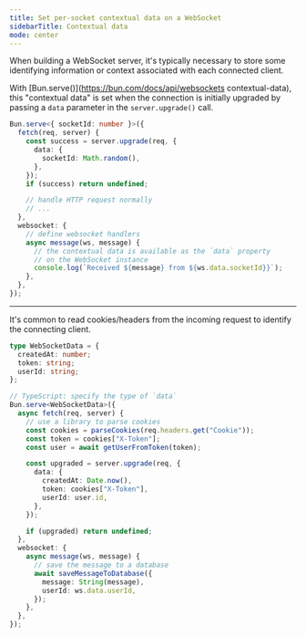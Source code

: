 ---
title: Set per-socket contextual data on a WebSocket
sidebarTitle: Contextual data
mode: center
---

When building a WebSocket server, it's typically necessary to store some identifying information or context associated with each connected client.

With [Bun.serve()](https://bun.com/docs/api/websockets contextual-data), this "contextual data" is set when the connection is initially upgraded by passing a `data` parameter in the `server.upgrade()` call.

```ts server.ts icon="/icons/typescript.svg"
Bun.serve<{ socketId: number }>({
  fetch(req, server) {
    const success = server.upgrade(req, {
      data: {
        socketId: Math.random(),
      },
    });
    if (success) return undefined;

    // handle HTTP request normally
    // ...
  },
  websocket: {
    // define websocket handlers
    async message(ws, message) {
      // the contextual data is available as the `data` property
      // on the WebSocket instance
      console.log(`Received ${message} from ${ws.data.socketId}}`);
    },
  },
});
```

---

It's common to read cookies/headers from the incoming request to identify the connecting client.

```ts server.ts icon="/icons/typescript.svg"
type WebSocketData = {
  createdAt: number;
  token: string;
  userId: string;
};

// TypeScript: specify the type of `data`
Bun.serve<WebSocketData>({
  async fetch(req, server) {
    // use a library to parse cookies
    const cookies = parseCookies(req.headers.get("Cookie"));
    const token = cookies["X-Token"];
    const user = await getUserFromToken(token);

    const upgraded = server.upgrade(req, {
      data: {
        createdAt: Date.now(),
        token: cookies["X-Token"],
        userId: user.id,
      },
    });

    if (upgraded) return undefined;
  },
  websocket: {
    async message(ws, message) {
      // save the message to a database
      await saveMessageToDatabase({
        message: String(message),
        userId: ws.data.userId,
      });
    },
  },
});
```
